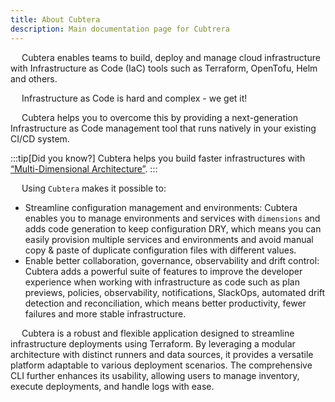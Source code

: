 ```yaml
---
title: About Cubtera
description: Main documentation page for Cubtrera
---
```


&emsp; Cubtera enables teams to build, deploy and manage cloud infrastructure with Infrastructure as Code (IaC) tools such as Terraform, OpenTofu, Helm and others.

&emsp; Infrastructure as Code is hard and complex - we get it!

&emsp; Cubtera helps you to overcome this by providing a next-generation Infrastructure as Code management tool that runs natively in your existing CI/CD system.

:::tip[Did you know?]
Cubtera helps you build faster infrastructures with [“Multi-Dimensional Architecture”](/start/dimensions).
:::


&emsp; Using `Cubtera` makes it possible to:

- Streamline configuration management and environments: Cubtera enables you to manage environments and services with `dimensions` and adds code generation to keep configuration DRY, which means you can easily provision multiple services and environments and avoid manual copy & paste of duplicate configuration files with different values.
- Enable better collaboration, governance, observability and drift control: Cubtera adds a powerful suite of features to improve the developer experience when working with infrastructure as code such as plan previews, policies, observability, notifications, SlackOps, automated drift detection and reconciliation, which means better productivity, fewer failures and more stable infrastructure.


&emsp; Cubtera is a robust and flexible application designed to streamline infrastructure deployments using Terraform. By leveraging a modular architecture with distinct runners and data sources, it provides a versatile platform adaptable to various deployment scenarios. The comprehensive CLI further enhances its usability, allowing users to manage inventory, execute deployments, and handle logs with ease.